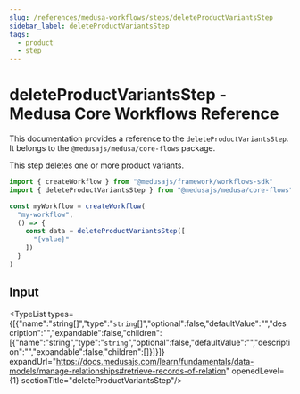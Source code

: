 ```yaml
---
slug: /references/medusa-workflows/steps/deleteProductVariantsStep
sidebar_label: deleteProductVariantsStep
tags:
  - product
  - step
---
```



# deleteProductVariantsStep - Medusa Core Workflows Reference

This documentation provides a reference to the `deleteProductVariantsStep`. It belongs to the `@medusajs/medusa/core-flows` package.

This step deletes one or more product variants.

```ts title="src/workflows/my-workflow.ts"
import { createWorkflow } from "@medusajs/framework/workflows-sdk"
import { deleteProductVariantsStep } from "@medusajs/medusa/core-flows"

const myWorkflow = createWorkflow(
  "my-workflow",
  () => {
    const data = deleteProductVariantsStep([
      "{value}"
    ])
  }
)
```
  

## Input

<TypeList types={[{"name":"string[]","type":"`string`[]","optional":false,"defaultValue":"","description":"","expandable":false,"children":[{"name":"string","type":"`string`","optional":false,"defaultValue":"","description":"","expandable":false,"children":[]}]}]} expandUrl="https://docs.medusajs.com/learn/fundamentals/data-models/manage-relationships#retrieve-records-of-relation" openedLevel={1} sectionTitle="deleteProductVariantsStep"/>
